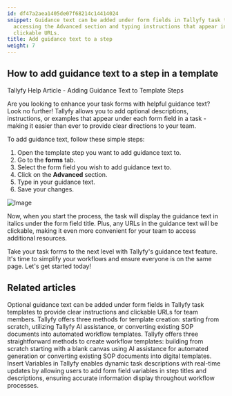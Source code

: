 ```yaml
---
id: df47a2aea1405de07f68214c14414024
snippet: Guidance text can be added under form fields in Tallyfy task templates by
  accessing the Advanced section and typing instructions that appear in italics with
  clickable URLs.
title: Add guidance text to a step
weight: 7
---
```


## How to add guidance text to a step in a template

Tallyfy Help Article - Adding Guidance Text to Template Steps

Are you looking to enhance your task forms with helpful guidance text? Look no further! Tallyfy allows you to add optional descriptions, instructions, or examples that appear under each form field in a task - making it easier than ever to provide clear directions to your team.

To add guidance text, follow these simple steps:

1. Open the template step you want to add guidance text to.
2. Go to the **forms** tab.
3. Select the form field you wish to add guidance text to.
4. Click on the **Advanced** section.
5. Type in your guidance text.
6. Save your changes.

![Image](https://screenshots.tallyfy.com/tallyfy%2Fpro%2Fdesktop-light-add-guidance-text.png)

Now, when you start the process, the task will display the guidance text in italics under the form field title. Plus, any URLs in the guidance text will be clickable, making it even more convenient for your team to access additional resources.

Take your task forms to the next level with Tallyfy's guidance text feature. It's time to simplify your workflows and ensure everyone is on the same page. Let's get started today!


## Related articles
<CardGrid>
<LinkTitleCard header="<b>Edit Templates > Add guidance text to a step</b>" href="/products/pro/documenting/templates/edit-templates/how-to-add-guidance-text-to-template-steps/" > Optional guidance text can be added under form fields in Tallyfy task templates to provide clear instructions and clickable URLs for team members. </LinkTitleCard>
<LinkTitleCard header="<b>Templates > Create a template</b>" href="/products/pro/documenting/templates/create-template/" > Tallyfy offers three methods for template creation: starting from scratch, utilizing Tallyfy AI assistance, or converting existing SOP documents into automated workflow templates. </LinkTitleCard>
<LinkTitleCard header="<b>Templates > Create a template</b>" href="/products/pro/documenting/templates/create-template/" > Tallyfy offers three straightforward methods to create workflow templates: building from scratch starting with a blank canvas using AI assistance for automated generation or converting existing SOP documents into digital templates. </LinkTitleCard>
<LinkTitleCard header="<b>Variables > Insert variables</b>" href="/products/pro/documenting/templates/variables/how-can-i-use-insert-variables-in-tallyfy/" > Insert Variables in Tallyfy enables dynamic task descriptions with real-time updates by allowing users to add form field variables in step titles and descriptions, ensuring accurate information display throughout workflow processes. </LinkTitleCard>
</CardGrid>